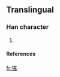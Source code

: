 ==Translingual==
===Han character===
{{Han char|rn=94|rad=犬|as=10|sn=13|four=|canj=大竹廿山戈 (KHTUI)}}
# {{defn|Han|sort=犬10}}
====References====
{{Han ref|kx=0717.111|dkj=20477|hdz=21364.021|uh=7347|ud=29511}}

[[fr:獇]]